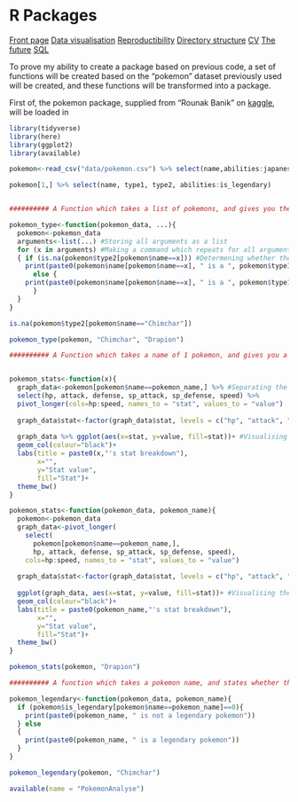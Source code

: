 # R Packages

<body id="start">
<div class="topnav">
  <a href='index.html#frontpage'>Front page</a>
  <a href='data-visualisation.html#data-visualisation'>Data visualisation</a>
  <a href='reproductibility.html#Reproductibility'>Reproductibility</a>
  <a href='sorting-directories.html#sorting-directories'>Directory structure</a>
  <a href='cv.html#cv'>CV</a>
  <a href='plan-for-future.html#plan-for-future'>The future</a>
  <a href='sql.html#SQL'>SQL</a>
</div>

To prove my ability to create a package based on previous code, a set of functions will be created based on the "pokemon" dataset previously used will be created, and these functions will be transformed into a package.

First of, the pokemon package, supplied from "Rounak Banik" on [kaggle](https://www.kaggle.com/datasets/rounakbanik/pokemon), will be loaded in

```r
library(tidyverse)
library(here)
library(ggplot2)
library(available)
```

```r
pokemon<-read_csv("data/pokemon.csv") %>% select(name,abilities:japanese_name,percentage_male:is_legendary)

pokemon[1,] %>% select(name, type1, type2, abilities:is_legendary)


########## A Function which takes a list of pokemons, and gives you their type ######################################

pokemon_type<-function(pokemon_data, ...){
  pokemon<-pokemon_data
  arguments<-list(...) #Storing all arguments as a list
  for (x in arguments) #Making a command which repeats for all arguments in the list
  { if (is.na(pokemon$type2[pokemon$name==x])) #Determening whether the pokemon has 1 or 2 types, giving the appropriate message based on this
    print(paste0(pokemon$name[pokemon$name==x], " is a ", pokemon$type1[pokemon$name==x], " type"))
      else {
    print(paste0(pokemon$name[pokemon$name==x], " is a ", pokemon$type1[pokemon$name==x], " and a ", pokemon$type2[pokemon$name==x], " type"))  
      }
  }
}

is.na(pokemon$type2[pokemon$name=="Chimchar"])

pokemon_type(pokemon, "Chimchar", "Drapion")

########## A Function which takes a name of 1 pokemon, and gives you a graph of their stat sheet. ######################


pokemon_stats<-function(x){
  graph_data<-pokemon[pokemon$name==pokemon_name,] %>% #Separating the stats from the database
  select(hp, attack, defense, sp_attack, sp_defense, speed) %>% 
  pivot_longer(cols=hp:speed, names_to = "stat", values_to = "value")
  
  graph_data$stat<-factor(graph_data$stat, levels = c("hp", "attack", "defense", "sp_attack", "sp_defense", "speed")) #Putting the stats in the proper porder
  
  graph_data %>% ggplot(aes(x=stat, y=value, fill=stat))+ #Visualising the separated stats
  geom_col(colour="black")+
  labs(title = paste0(x,"'s stat breakdown"),
       x="",
       y="Stat value",
       fill="Stat")+
  theme_bw()
}

pokemon_stats<-function(pokemon_data, pokemon_name){
  pokemon<-pokemon_data
  graph_data<-pivot_longer(
    select(
      pokemon[pokemon$name==pokemon_name,],
      hp, attack, defense, sp_attack, sp_defense, speed),
    cols=hp:speed, names_to = "stat", values_to = "value")
  
  graph_data$stat<-factor(graph_data$stat, levels = c("hp", "attack", "defense", "sp_attack", "sp_defense", "speed")) #Putting the stats in the proper porder
  
  ggplot(graph_data, aes(x=stat, y=value, fill=stat))+ #Visualising the separated stats
  geom_col(colour="black")+
  labs(title = paste0(pokemon_name,"'s stat breakdown"),
       x="",
       y="Stat value",
       fill="Stat")+
  theme_bw()
}

pokemon_stats(pokemon, "Drapion")

########## A function which takes a pokemon name, and states whether they're considered a legendary or not #################

pokemon_legendary<-function(pokemon_data, pokemon_name){
  if (pokemon$is_legendary[pokemon$name==pokemon_name]==0){
    print(paste0(pokemon_name, " is not a legendary pokemon"))
  } else
  {
    print(paste0(pokemon_name, " is a legendary pokemon"))
  }
}

pokemon_legendary(pokemon, "Chimchar")

available(name = "PokemonAnalyse")

```

